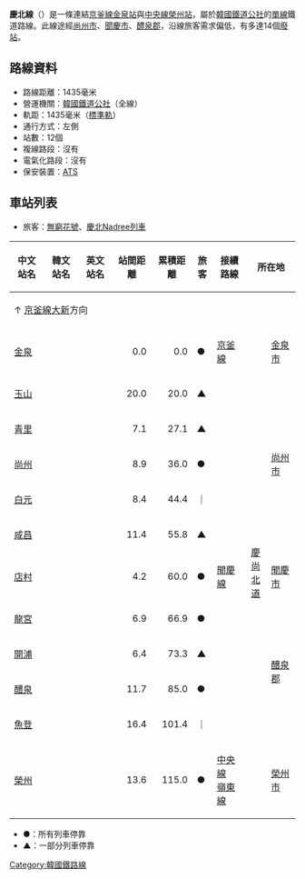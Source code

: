 {{鐵道路線情報
|諺文 = 경북선
|漢字 = 慶北線
|馬-賴式 = Kyŏngbuk sŏn
|文觀部式 = Gyeongbuk seon
|路線名稱 = 慶北線
|路線顏色 = {{韓國鐵道路線色|KR}}
|圖片 = Korail Gyeongbuk Line.png
|圖片說明 = 慶北線的位置
|種類 = [[幹線鐵路|幹線鐵路]]
|國家 = {{KOR}}
|狀態 = 營業中
|起點 = [[金泉站_(慶尚北道)|金泉站]]<br />（[[慶尚北道|慶尚北道]][[金泉市|金泉市]]{{link-ko|平和南山洞|평화남산동|平和洞}}）
|終點 = [[榮州站|榮州站]]<br />（[[慶尚北道|慶尚北道]][[榮州市|榮州市]]{{link-ko|休川洞|휴천동}}）
|站數 = 12個
|載客量 = 
|通車 = 1924年10月1日
|擁有者 = [[大韓民國政府|大韓民國政府]]<br />（委托[[韓國鐵道設施公團|韓國鐵道設施公團]]）
|營運者 = [[韓國鐵道公社|韓國鐵道公社]]
|營業距離 = 115.0公里
|實際距離 = 
|軌距 = 1,435毫米（[[標準軌|標準軌]]）
|軌道數量 = [[單線鐵路|1]]
|電氣化方式 = 
|保安裝置 = [[自動列車停止裝置|ATS]]
|營業最高速度 = 
|設計最高速度 = 
}}
'''慶北線'''（{{kor|諺=경북선|漢=慶北線|羅=Gyeongbuk seon|f=y}}）是一條連結[[京釜線|京釜線]][[金泉站_(慶尚北道)|金泉站]]與[[中央線_(韓國)|中央線]][[榮州站|榮州站]]，屬於[[韓國鐵道公社|韓國鐵道公社]]的[[單線鐵路|單線]]鐵道路線。此線途經[[尚州市|尚州市]]、[[聞慶市|聞慶市]]、[[醴泉郡|醴泉郡]]，沿線旅客需求偏低，有多達14個[[鐵路廢站|廢站]]。
== 路線資料 ==
* 路線距離：1435毫米
* 營運機關：[[韓國鐵道公社|韓國鐵道公社]]（全線）
* 軌距：1435毫米（[[標準軌|標準軌]]）
* 通行方式：左側
* 站數：12個
* 複線路段：沒有
* 電氣化路段：沒有
* 保安裝置：[[自動列車停止裝置|ATS]]
== 車站列表 ==
* 旅客：[[無窮花號|無窮花號]]、[[慶北觀光循環主題列車|慶北Nadree列車]]
{| class="wikitable" style="text-align: center;"
|- style="border-bottom: solid 0.25em {{韓國鐵道路線色|KR}};"
! 中文站名
! 韓文站名
! 英文站名
! 站間距離
! 累積距離
! style="width: 1.2em;" | 旅客
! 接續路線
! colspan="2" | 所在地
! 備註
|-
|colspan="15"|↑ [[京釜線|京釜線]][[大新站_(慶尚北道)|大新]]方向
|-
| [[金泉站_(慶尚北道)|金泉]]
| {{lang|ko|김천}}
| {{lang|en|Gimcheon}}
| style="text-align: right;" | 0.0
| style="text-align: right;" | 0.0
| ●
| [[京釜線|京釜線]]
| style="width: 1.2em;" rowspan="28" | [[慶尚北道|慶尚北道]]
| [[金泉市|金泉市]]
| 
|-
| [[玉山站_(慶尚北道)|玉山]]
| {{lang|ko|옥산}}
| {{lang|en|Oksan}}
| style="text-align: right;" | 20.0
| style="text-align: right;" | 20.0
| ▲
| 
| rowspan="5" | [[尚州市|尚州市]]
| 
|-
| [[青里站|青里]]
| {{lang|ko|청리}}
| {{lang|en|Cheongni}}
| style="text-align: right;" | 7.1
| style="text-align: right;" | 27.1
| ▲
| 
| 
|-
| [[尚州站|尚州]]
| {{lang|ko|상주}}
| {{lang|en|Sangju}}
| style="text-align: right;" | 8.9
| style="text-align: right;" | 36.0
| ●
| 
| 
|-
| [[白元站|白元]]
| {{lang|ko|백원}}
| {{lang|en|Baegwon}}
| style="text-align: right;" | 8.4
| style="text-align: right;" | 44.4
| ｜
| 
| 無人站
|-
| [[咸昌站|咸昌]]
| {{lang|ko|함창}}
| {{lang|en|Hamchang}}
| style="text-align: right;" | 11.4
| style="text-align: right;" | 55.8
| ▲
| 
| 無人站
|-
| [[店村站|店村]]
| {{lang|ko|점촌}}
| {{lang|en|Jeomchon}}
| style="text-align: right;" | 4.2
| style="text-align: right;" | 60.0
| ●
| [[聞慶線|聞慶線]]
| [[聞慶市|聞慶市]]
| 
|-
| [[龍宮站|龍宮]]
| {{lang|ko|용궁}}
| {{lang|en|Yonggung}}
| style="text-align: right;" | 6.9
| style="text-align: right;" | 66.9
| ●
| 
| rowspan="4" | [[醴泉郡|醴泉郡]]
| 無人站
|-
| [[開浦站|開浦]]
| {{lang|ko|개포}}
| {{lang|en|Gaepo}}
| style="text-align: right;" | 6.4
| style="text-align: right;" | 73.3
| ▲
| 
| 無人站
|-
| [[醴泉站|醴泉]]
| {{lang|ko|예천}}
| {{lang|en|Yecheon}}
| style="text-align: right;" | 11.7
| style="text-align: right;" | 85.0
| ●
| 
| 
|-
| [[魚登站|魚登]]
| {{lang|ko|어등}}
| {{lang|en|Eodeung}}
| style="text-align: right;" | 16.4
| style="text-align: right;" | 101.4
| ｜
| 
| 無人站
|-
| [[榮州站|榮州]]
| {{lang|ko|영주}}
| {{lang|en|Yeongju}}
| style="text-align: right;" | 13.6
| style="text-align: right;" | 115.0
| ●
| [[中央線_(韓國)|中央線]]<br />[[嶺東線|嶺東線]]
| [[榮州市|榮州市]]
| 
|}
* ●：所有列車停靠
* ▲：一部分列車停靠
{{庆北线}}
{{韩国铁道公社路线}}
[[Category:韓國鐵路線|Category:韓國鐵路線]]